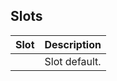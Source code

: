 
<Meta title='Components/Core (Revisado: abril 2022)/Chart Bar (Chart Column)/Complementar' />

## Slots

| Slot       | Description                                      |
| ---------- | ------------------------------------------------ |
|            | Slot default.                                    |

